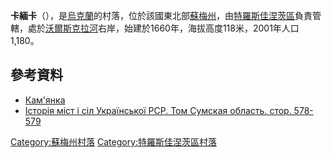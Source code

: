 {{coord|50|24|56|N|35|4|17|E|scale:100000|display=title}}

'''卡緬卡'''（{{lang-uk|Кам'янка}}），是[[烏克蘭|烏克蘭]]的村落，位於該國東北部[[蘇梅州|蘇梅州]]，由[[特羅斯佳涅茨區|特羅斯佳涅茨區]]負責管轄，處於[[沃爾斯克拉河|沃爾斯克拉河]]右岸，始建於1660年，海拔高度118米，2001年人口1,180。

==參考資料==
*[http://w1.c1.rada.gov.ua/pls/z7502/A005?rdat1=09.11.2011&rf7571=30320 Кам'янка]{{dead link|date=2017年11月 |bot=InternetArchiveBot |fix-attempted=yes }}
* [https://web.archive.org/web/20170211081155/http://www.igsu.org.ua/Sumskaja.obl/Trostjaneckij.rajon/Kamenka.html Історія міст і сіл Української РСР. Том Сумская область. стор. 578-579] {{ref-ru}}

{{DEFAULTSORT:Кам'янка}}
[[Category:蘇梅州村落|Category:蘇梅州村落]]
[[Category:特羅斯佳涅茨區村落|Category:特羅斯佳涅茨區村落]]


{{Sumy-geo-stub}}